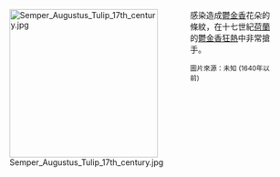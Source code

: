 <div style="float:left;margin-right:0.5em;">
[[File:Semper_Augustus_Tulip_17th_century.jpg|260px]]
</div>
{{le|鬱金香條斑病毒|Tulip breaking virus}}感染造成[[鬱金香|鬱金香]]花朵的條紋，在十七世紀[[荷蘭|荷蘭]]的[[鬱金香狂熱|鬱金香狂熱]]中非常搶手。

<small>圖片來源：未知 (1640年以前)</small>